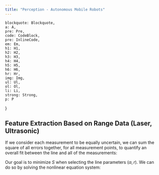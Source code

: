 ```yaml
---
title: "Perception - Autonomous Mobile Robots"
---
```


    blockquote: Blockquote,
    a: A,
    pre: Pre,
    code: CodeBlock,
    pre: InlineCode,
    em: Em,
    h1: H1,
    h2: H2,
    h3: H3,
    h4: H4,
    h5: H5,
    h6: H6,
    hr: Hr,
    img: Img,
    ul: Ul,
    ol: Ol,
    li: Li,
    strong: Strong,
    p: P
}


## Feature Extraction Based on Range Data (Laser, Ultrasonic)

<LineProblem
    description="Estimating a line in the least-squares sense. The model parameters $r$ (length of the perpendicular) and $\alpha$ (its angle to the abscissa) uniquely describe a line."
/>

<LaserData/>

<Equation
    formula="x = \rho \cos(\theta) \> \textrm{and} \> y = \rho \sin(\theta)"
    description="Laser scan data to Euclidian coordinates"
/>

<MeasurementError
    description="Orthogonal distance $d_i$ between $(\rho_i, \theta_i)$ and the line"
/>

<LeastSquareError
    description="Least Square Error"
/>

If we consider each measurement to be equally uncertain, we can sum the square of all errors together, for all measurement points, to quantify an overall fit between the line and all of the measurements:

<Equation
    formula="S = \underset{i}{\sum} d_i^2"
    description="Overall error"
/>

Our goal is to minimize $S$ when selecting the line parameters $(\alpha, r)$. We can do so by solving the nonlinear equation system:

<Equation
    formula="\frac{\partial S}{\partial \alpha} = 0 \> \> \frac{\partial S}{\partial r} = 0"
    description="Minimize error"
/>
